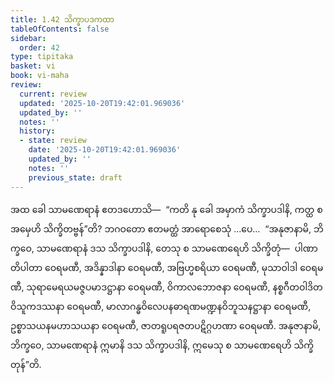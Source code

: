 ```yaml
---
title: 1.42 သိက္ခာပဒကထာ
tableOfContents: false
sidebar:
  order: 42
type: tipitaka
basket: vi
book: vi-maha
review:
  current: review
  updated: '2025-10-20T19:42:01.969036'
  updated_by: ''
  notes: ''
  history:
  - state: review
    date: '2025-10-20T19:42:01.969036'
    updated_by: ''
    notes: ''
    previous_state: draft
---
```



<DynamicBreadcrumb />


<ReviewStatus review={frontmatter.review} showDetails={true} />

<HypothesisAnnotation frontmatter={frontmatter} />

<Division number="106" book="vi-maha" e="ch" v="3" p="117">

<Paragraph number="473" book="vi-maha">
အထ ခေါ သာမဏေရာနံ ဧတဒဟောသိ—  “ကတိ နု ခေါ အမှာကံ သိက္ခာပဒါနိ, ကတ္ထ စ အမှေဟိ သိက္ခိတဗ္ဗန်”တိ? ဘဂဝတော ဧတမတ္ထံ အာရောစေသုံ …ပေ…  “အနုဇာနာမိ, ဘိက္ခဝေ, သာမဏေရာနံ ဒသ သိက္ခာပဒါနိ, တေသု စ သာမဏေရေဟိ သိက္ခိတုံ—  ပါဏာတိပါတာ ဝေရမဏီ, အဒိန္နာဒါနာ ဝေရမဏီ, အဗြဟ္မစရိယာ ဝေရမဏီ, မုသာဝါဒါ ဝေရမဏီ, သုရာမေရယမဇ္ဇပမာဒဋ္ဌာနာ ဝေရမဏီ, ဝိကာလဘောဇနာ ဝေရမဏီ, နစ္စဂီတဝါဒိတဝိသူကဒဿနာ ဝေရမဏီ, မာလာဂန္ဓဝိလေပနဓာရဏမဏ္ဍနဝိဘူသနဋ္ဌာနာ ဝေရမဏီ, ဥစ္စာသယနမဟာသယနာ ဝေရမဏီ, ဇာတရူပရဇတပဋိဂ္ဂဟဏာ ဝေရမဏီ. အနုဇာနာမိ, ဘိက္ခဝေ, သာမဏေရာနံ ဣမာနိ ဒသ သိက္ခာပဒါနိ, ဣမေသု စ သာမဏေရေဟိ သိက္ခိတုန်”တိ.
</Paragraph>
</Division>